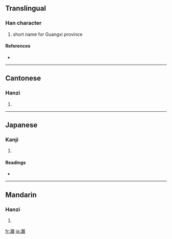 {{also|漓}}
==Translingual==

===Han character===
{{Han char|rn=85|rad=水|as=19|sn=22|four=3011<sub>4</sub>|canj=水卜月土 (EYBG)}}

# short name for Guangxi province

====References====
* {{Han ref|kx=0663.170|dkj=18779|dj=1072.120|hdz=31793.100|uh=7055|ud=28757|bh=F6E8|bd=63208}}

----

==Cantonese==

===Hanzi===
{{yue-hanzi|jyut=|y=lei4|sim=漓}}

# {{defn|Cantonese}}

----

==Japanese==

===Kanji===
{{ja-kanji|grade=|rs=水19}}

# {{defn|Japanese}}

====Readings====
* {{ja-readings|on=[[り]] (ri)|kun=[[しみこむ]] (shimikomu)}}

----

==Mandarin==

===Hanzi===
{{cmn-hanzi|sim=漓|pin=[[lí]] ([[li2]])|wg=li<sup>2</sup>}}

# {{defn|Mandarin}}

[[fr:灕]]
[[ja:灕]]
